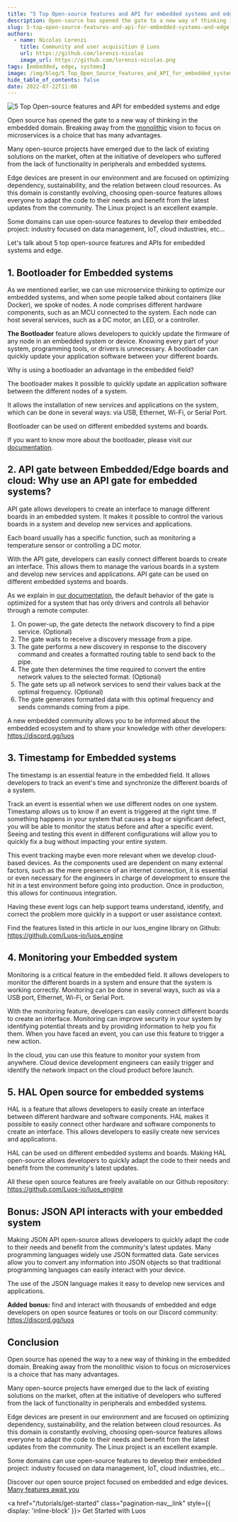 ```yaml
---
title: "5 Top Open-source features and API for embedded systems and edge"
description: Open-source has opened the gate to a new way of thinking in our domain. Discover 5 top features and APIs for embedded systems and edge.
slug: 5-top-open-source-features-and-api-for-embedded-systems-and-edge
authors:
  - name: Nicolas Lorenzi
    title: Community and user acquisition @ Luos
    url: https://github.com/lorenzi-nicolas
    image_url: https://github.com/lorenzi-nicolas.png
tags: [embedded, edge, systems]
image: /img/blog/5_Top_Open_Source_features_and_API_for_embedded_systems_and_Edge_Luos.png
hide_table_of_contents: false
date: 2022-07-22T11:00
---
```


![5 Top Open-source features and API for embedded systems and edge](/img/blog/5_Top_Open_Source_features_and_API_for_embedded_systems_and_Edge_Luos.png)

Open source has opened the gate to a new way of thinking in the embedded domain. Breaking away from the [monolithic](/2021-01-13-unleash-embedded.mdx) vision to focus on microservices is a choice that has many advantages.
<!--truncate-->
Many open-source projects have emerged due to the lack of existing solutions on the market, often at the initiative of developers who suffered from the lack of functionality in peripherals and embedded systems.

Edge devices are present in our environment and are focused on optimizing dependency, sustainability, and the relation between cloud resources. As this domain is constantly evolving, choosing open-source features allows everyone to adapt the code to their needs and benefit from the latest updates from the community. The Linux project is an excellent example.

Some domains can use open-source features to develop their embedded project: industry focused on data management, IoT, cloud industries, etc…

Let's talk about 5 top open-source features and APIs for embedded systems and edge.

<h2> 1. Bootloader for Embedded systems </h2>

As we mentioned earlier, we can use microservice thinking to optimize our embedded systems, and when some people talked about containers (like Docker), we spoke of nodes. A node comprises different hardware components, such as an MCU connected to the system. Each node can host several services, such as a DC motor, an LED, or a controller.

**The Bootloader** feature allows developers to quickly update the firmware of any node in an embedded system or device. Knowing every part of your system, programming tools, or drivers is unnecessary. A bootloader can quickly update your application software between your different boards.

Why is using a bootloader an advantage in the embedded field?

The bootloader makes it possible to quickly update an application software between the different nodes of a system.

It allows the installation of new services and applications on the system, which can be done in several ways: via USB, Ethernet, Wi-Fi, or Serial Port.

Bootloader can be used on different embedded systems and boards.

If you want to know more about the bootloader, please visit our [documentation](/docs/tools/boot).

<h2> 2. API gate between Embedded/Edge boards and cloud: Why use an API gate for embedded systems? </h2>

API gate allows developers to create an interface to manage different boards in an embedded system. It makes it possible to control the various boards in a system and develop new services and applications.

Each board usually has a specific function, such as monitoring a temperature sensor or controlling a DC motor.

With the API gate, developers can easily connect different boards to create an interface. This allows them to manage the various boards in a system and develop new services and applications. API gate can be used on different embedded systems and boards.

As we explain in [our documentation](/docs/tools/gate), the default behavior of the gate is optimized for a system that has only drivers and controls all behavior through a remote computer.

1. On power-up, the gate detects the network discovery to find a pipe service. (Optional)
2. The gate waits to receive a discovery message from a pipe.
3. The gate performs a new discovery in response to the discovery command and creates a formatted routing table to send back to the pipe.
4. The gate then determines the time required to convert the entire network values to the selected format. (Optional)
5. The gate sets up all network services to send their values back at the optimal frequency. (Optional)
6. The gate generates formatted data with this optimal frequency and sends commands coming from a pipe.

A new embedded community allows you to be informed about the embedded ecosystem and to share your knowledge with other developers: <a rel="noopener noreferrer external nofollow" href="https://discord.gg/luos" target="_blank">https://discord.gg/luos</a>

<h2> 3. Timestamp for Embedded systems </h2>

The timestamp is an essential feature in the embedded field. It allows developers to track an event's time and synchronize the different boards of a system.

Track an event is essential when we use different nodes on one system. Timestamp allows us to know if an event is triggered at the right time. If something happens in your system that causes a bug or significant defect, you will be able to monitor the status before and after a specific event. Seeing and testing this event in different configurations will allow you to quickly fix a bug without impacting your entire system.

This event tracking maybe even more relevant when we develop cloud-based devices. As the components used are dependent on many external factors, such as the mere presence of an internet connection, it is essential or even necessary for the engineers in charge of development to ensure the hit in a test environment before going into production. Once in production, this allows for continuous integration.

Having these event logs can help support teams understand, identify, and correct the problem more quickly in a support or user assistance context.

Find the features listed in this article in our luos_engine library on Github: <a rel="noopener noreferrer external nofollow" href="https://github.com/Luos-io/luos_engine" target="_blank">https://github.com/Luos-io/luos_engine</a>

<h2> 4. Monitoring your Embedded system </h2>

Monitoring is a critical feature in the embedded field. It allows developers to monitor the different boards in a system and ensure that the system is working correctly. Monitoring can be done in several ways, such as via a USB port, Ethernet, Wi-Fi, or Serial Port.

With the monitoring feature, developers can easily connect different boards to create an interface. Monitoring can improve security in your system by identifying potential threats and by providing information to help you fix them. When you have faced an event, you can use this feature to trigger a new action.

In the cloud, you can use this feature to monitor your system from anywhere. Cloud device development engineers can easily trigger and identify the network impact on the cloud product before launch.

<h2> 5. HAL Open source for embedded systems </h2>

HAL is a feature that allows developers to easily create an interface between different hardware and software components. HAL makes it possible to easily connect other hardware and software components to create an interface. This allows developers to easily create new services and applications.

HAL can be used on different embedded systems and boards. Making HAL open-source allows developers to quickly adapt the code to their needs and benefit from the community's latest updates.

All these open source features are freely available on our Github repository: <a rel="noopener noreferrer external nofollow" href="https://github.com/Luos-io/luos_engine" target="_blank">https://github.com/Luos-io/luos_engine</a>

<h2> Bonus: JSON API interacts with your embedded system </h2>

Making JSON API open-source allows developers to quickly adapt the code to their needs and benefit from the community's latest updates. Many programming languages widely use JSON formatted data. Gate services allow you to convert any information into JSON objects so that traditional programming languages can easily interact with your device.

The use of the JSON language makes it easy to develop new services and applications.

**Added** **bonus:** find and interact with thousands of embedded and edge developers on open source features or tools on our Discord community: <a rel="noopener noreferrer external nofollow" href="https://discord.gg/luos" target="_blank">https://discord.gg/luos</a>

<h2> Conclusion </h2>

Open source has opened the way to a new way of thinking in the embedded domain. Breaking away from the monolithic vision to focus on microservices is a choice that has many advantages.

Many open-source projects have emerged due to the lack of existing solutions on the market, often at the initiative of developers who suffered from the lack of functionality in peripherals and embedded systems.

Edge devices are present in our environment and are focused on optimizing dependency, sustainability, and the relation between cloud resources. As this domain is constantly evolving, choosing open-source features allows everyone to adapt the code to their needs and benefit from the latest updates from the community. The Linux project is an excellent example.

Some domains can use open-source features to develop their embedded project: industry focused on data management, IoT, cloud industries, etc…

Discover our open source project focused on embedded and edge devices. [Many features await you](/)

<a href="/tutorials/get-started" class="pagination-nav__link" style={{ display: 'inline-block' }}>
  Get Started with Luos
</a>
